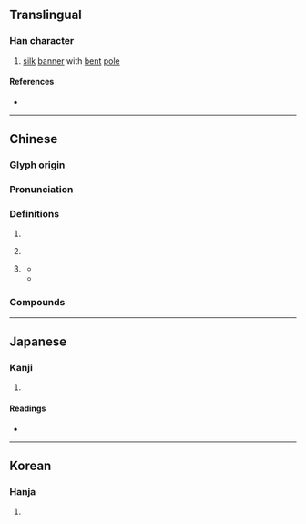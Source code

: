 {{character info}}
==Translingual==

===Han character===
{{Han char|rn=70|rad=方|as=06|sn=10|four=08247|canj=YSOBY|ids=⿸𭤨丹}}

# [[silk]] [[banner]] with [[bent]] [[pole]]

====References====
* {{Han ref|kx=0482.170|dkj=13640|dj=0844.100|hdz=32178.040|uh=65C3|ud=26051|bh=D1D0|bd=53712}}

----

==Chinese==
{{zh-forms}}

===Glyph origin===
{{Han etym}}
{{Han compound|㫃|丹|c1=s|c2=p|ls=psc}}

===Pronunciation===
{{zh-pron
|m=zhān
|c=zin1
|mc=y
|oc=y
|cat=n,adv,pron
}}

===Definitions===
{{zh-hanzi}}

# {{n-g|a kind of [[banner]]}}
# {{lb|zh|obsolete}} {{zh-alt-form|氈|felt}}
# {{lb|zh|literary|obsolete}} {{contraction of|zh|[[之]][[焉]]}}
#* {{zh-x|人 之 為{wéi} 言，苟 亦 無 信。舍{shě} 旃 舍{shě} 旃，苟 亦 無 然。|When men tell their stories, // Do not readily believe them;<br>Put '''them''' aside, put '''them''' aside. // Do not readily assent to them.|ref=Shijing}}
#* {{zh-x|方 當{dāng} 盛{shèng} ^漢 之 隆，願 勉 旃，毋 多-談！|Now we happen to live in this great era of Han, a time of prosperity. May you strive for '''your part in it''' (as a state official), and stop meddling in my business!|ref=Hanshu}}

===Compounds===
{{zh-der|嚼旃|廣夏細旃|旃檀|旃荼羅|旃裘|旃毛|戎旃|旃車}}

----

==Japanese==

===Kanji===
{{ja-kanji|grade=|rs=方06}}

# {{rfdef|ja|sort=方06}}

====Readings====
* {{ja-readings
|goon=せん
|kanon=せん
|kun=はた}}

----

==Korean==

===Hanja===
{{ko-hanja|hangeul=전|eumhun=|rv=jeon|mr=chŏn|y=cen}}

# {{rfdef|ko|sort=方06}}
